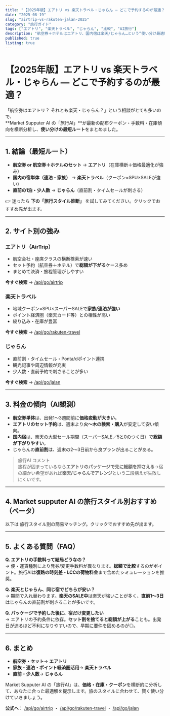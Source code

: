```yaml
---
title: "【2025年版】エアトリ vs 楽天トラベル・じゃらん — どこで予約するのが最適？"
date: "2025-08-19"
slug: "airtrip-vs-rakuten-jalan-2025"
category: "旅行ガイド"
tags: ["エアトリ", "楽天トラベル", "じゃらん", "比較", "AI旅行"]
description: "航空券＋ホテルはエアトリ、国内宿は楽天/じゃらん…という“使い分け最適解”をMarket Supputer AIの視点で整理。旅行スタイル別の簡易マッチングも搭載。"
published: true
listing: true
---
```


# 【2025年版】エアトリ vs 楽天トラベル・じゃらん — どこで予約するのが最適？

「航空券はエアトリ？ それとも楽天・じゃらん？」という相談がとても多いので、  
**Market Supputer AI の「旅行AI」**が最新の配布クーポン・手数料・在庫傾向を横断分析し、**使い分けの最短ルート**をまとめました。

---

## 1. 結論（最短ルート）

- **航空券 or 航空券＋ホテルのセット** → **エアトリ**（在庫横断＋価格最適化が強み）  
- **国内の宿単体（連泊・家族）** → **楽天トラベル**（クーポン×SPU×SALEが強い）  
- **直前の1泊・少人数** → **じゃらん**（直前割・タイムセールが刺さる）

👉 迷ったら **下の「旅行スタイル診断」** を試してみてください。クリックでおすすめ先が出ます。

---

## 2. サイト別の強み

### エアトリ（AirTrip）
- 航空会社・座席クラスの横断検索が速い  
- セット予約（航空券＋ホテル）で**総額が下がる**ケース多め  
- まとめて決済・旅程管理がしやすい

**今すぐ検索** → [/api/go/airtrip](/api/go/airtrip)

### 楽天トラベル
- 地域クーポン×SPU×スーパーSALEで**家族/連泊が強い**  
- ポイント経済圏（楽天カード等）との相性が高い  
- 絞り込み・在庫が豊富

**今すぐ検索** → [/api/go/rakuten-travel](/api/go/rakuten-travel)

### じゃらん
- 直前割・タイムセール・Ponta/dポイント連携  
- 観光記事や周辺情報が充実  
- 少人数・直前予約で刺さることが多い

**今すぐ検索** → [/api/go/jalan](/api/go/jalan)

---

## 3. 料金の傾向（AI観測）

- **航空券単体**は、出発1〜3週間前に**価格変動が大きい**。  
- **エアトリのセット予約**は、週末より**火〜木の検索・購入**が安定して安い傾向。  
- **国内宿**は、楽天の大型セール期間（スーパーSALE／5と0のつく日）で**総額が下がりやすい**。  
- じゃらんの**直前割**は、週末の2〜3日前から良プランが出ることがある。

> 旅行AI コメント  
> 旅程が固まっているなら**エアトリのパッケージで先に総額を押さえる**→宿の細かい希望があれば**楽天/じゃらんでアレンジ**という二段構えが失敗しにくいです。

---

## 4. Market supputer AI の旅行スタイル別おすすめ（ベータ）

以下は 旅行スタイル別の簡易マッチング。クリックでおすすめ先が出ます。

<TravelStyleMatcher />

---

## 5. よくある質問（FAQ）

**Q. エアトリの手数料って結局どうなの？**  
→ 便・運賃種別により発券/変更手数料が異なります。**総額で比較**するのがポイント。旅行AIは**復路の時刻差・LCCの荷物料金**まで含めたシミュレーションを推奨。

**Q. 楽天とじゃらん、同じ宿でどちらが安い？**  
→ 期間で入れ替わります。**楽天のSALE中**は楽天が強いことが多く、**直前1〜3日**はじゃらんの直前割が刺さることが多いです。

**Q. パッケージで予約した後に、宿だけ変更したい**  
→ エアトリの予約条件に依存。**セット割を捨てると総額が上がる**ことも。出発日が迫るほど不利になりやすいので、早期に要件を固めるのが◎。

---

## 6. まとめ

- **航空券・セット**→ **エアトリ**  
- **家族・連泊・ポイント経済圏活用**→ **楽天トラベル**  
- **直前・少人数**→ **じゃらん**

Market Supputer AI の「旅行AI」は、**価格・在庫・クーポン**を横断的に分析して、あなたに合った最適解を提示します。旅のスタイルに合わせて、賢く使い分けていきましょう。

**公式へ**： [/api/go/airtrip](/api/go/airtrip) ・ [/api/go/rakuten-travel](/api/go/rakuten-travel) ・ [/api/go/jalan](/api/go/jalan)
